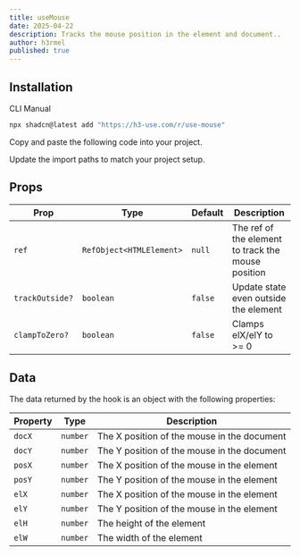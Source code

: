 ```yaml
---
title: useMouse
date: 2025-04-22
description: Tracks the mouse position in the element and document..
author: h3rmel
published: true
---
```


<HookPreview name="use-mouse-demo" />

## Installation

<Tabs defaultValue="cli">

<TabsList>
  <TabsTrigger value="cli">CLI</TabsTrigger>
  <TabsTrigger value="manual">Manual</TabsTrigger>
</TabsList>
<TabsContent value="cli">

```bash
npx shadcn@latest add "https://h3-use.com/r/use-mouse"
```

</TabsContent>
<TabsContent value="manual">

<Steps>

<Step>Copy and paste the following code into your project.</Step>

<HookSource name="use-mouse" />

<Step>Update the import paths to match your project setup.</Step>

</Steps>

</TabsContent>

</Tabs>

## Props

| Prop            | Type                     | Default | Description                                        |
| --------------- | ------------------------ | ------- | -------------------------------------------------- |
| `ref`           | `RefObject<HTMLElement>` | `null`  | The ref of the element to track the mouse position |
| `trackOutside?` | `boolean`                | `false` | Update state even outside the element              |
| `clampToZero?`  | `boolean`                | `false` | Clamps elX/elY to >= 0                             |

## Data

The data returned by the hook is an object with the following properties:

| Property | Type     | Description                                 |
| -------- | -------- | ------------------------------------------- |
| `docX`   | `number` | The X position of the mouse in the document |
| `docY`   | `number` | The Y position of the mouse in the document |
| `posX`   | `number` | The X position of the mouse in the element  |
| `posY`   | `number` | The Y position of the mouse in the element  |
| `elX`    | `number` | The X position of the mouse in the element  |
| `elY`    | `number` | The Y position of the mouse in the element  |
| `elH`    | `number` | The height of the element                   |
| `elW`    | `number` | The width of the element                    |
